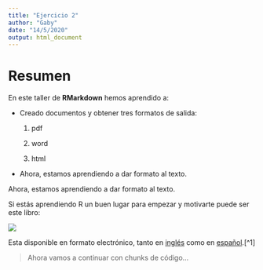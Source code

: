 ```yaml
---
title: "Ejercicio 2"
author: "Gaby"
date: "14/5/2020"
output: html_document
---
```


# Resumen

En este taller de **RMarkdown** hemos aprendido a:

+ Creado documentos y obtener tres formatos de salida:

  1. pdf
  
  1. word
  
  1. html

+ Ahora, estamos aprendiendo a dar formato al texto.

Ahora, estamos aprendiendo a dar formato al texto.

Si estás aprendiendo R un buen lugar para empezar y motivarte puede ser este libro:

![](https://d33wubrfki0l68.cloudfront.net/b88ef926a004b0fce72b2526b0b5c4413666a4cb/24a30/cover.png)

Esta disponible en formato electrónico, tanto en [inglés](https://r4ds.had.co.nz/) como en [español](https://es.r4ds.hadley.nz/).[^1] 

> Ahora vamos a continuar con chunks de código...
